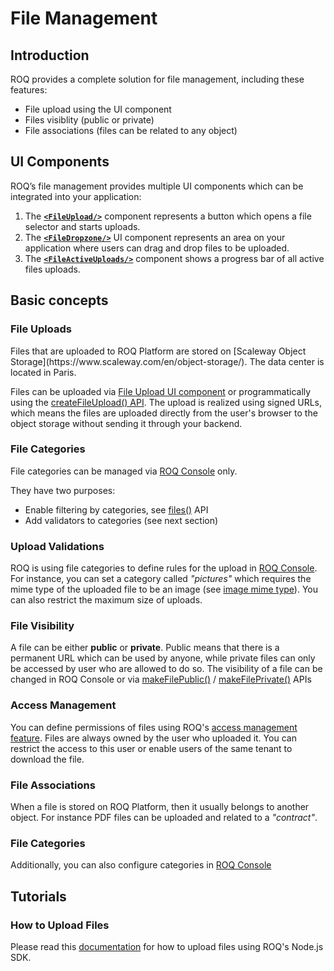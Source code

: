
# File Management

## Introduction

ROQ provides a complete solution for file management, including these features:

* File upload using the UI component
* Files visiblity (public or private)
* File associations (files can be related to any object)
 

## UI Components

ROQ’s file management provides multiple UI components which can be integrated into your application:

1. The [**`<FileUpload/>`**](/files/ui-components#fileupload) component represents a button which opens a file selector and
   starts uploads.
2. The [**`<FileDropzone/>`**](/files/ui-components#filedropzone) UI component represents an area on your application
   where users can drag and drop files to be uploaded.
3. The [**`<FileActiveUploads/>`**](/files/ui-components#fileactiveuploads) component shows a progress bar of all active files
   uploads.

## Basic concepts

### File Uploads

<Callout type="info" emoji="ℹ️">
  Files that are uploaded to ROQ Platform are stored on [Scaleway Object Storage](https://www.scaleway.com/en/object-storage/). The data center is located in Paris. 
</Callout>

Files can be uploaded via [File Upload UI component](/files/ui-components#fileupload) or programmatically using the
[createFileUpload() API](/files/api#createfileupload). The upload is realized using signed URLs, which means the
files are uploaded directly from the user's browser to the object storage without sending it through your backend.

### File Categories

File categories can be managed via [ROQ Console](https://console.roq.tech/) only. 

They have two purposes:
* Enable filtering by categories, see [files()](/files/api#files) API
* Add validators to categories (see next section)

### Upload Validations

ROQ is using file categories to define rules for the upload in [ROQ Console](https://console.roq.tech/). For
instance, you can set a category called _"pictures"_ which requires the mime type of the uploaded file to be an image
(see [image mime type](https://mimetype.io/all-types/#image)). You can also restrict the maximum size of uploads.

### File Visibility

A file can be either **public** or **private**. Public means that there is a permanent URL which can be used by anyone,
while private files can only be accessed by user who are allowed to do so. The visibility of a file can be changed in
ROQ Console or via [makeFilePublic()](/files/api#makefilepublic) / [makeFilePrivate()](/files/api#makefileprivate) APIs

### Access Management

You can define permissions of files using ROQ's [access management feature](/access-management). Files
are always owned by the user who uploaded it. You can restrict the access to this user or enable users of the same
tenant to download the file.

### File Associations

When a file is stored on ROQ Platform, then it usually belongs to another object. For instance PDF files can be uploaded
and related to a _"contract"_.

### File Categories

Additionally, you can also configure categories in [ROQ Console](https://console.roq.tech/) 


## Tutorials

### How to Upload Files

Please read this [documentation](/files/tutorials/how-to-upload-files) for how to upload files using ROQ's Node.js SDK.